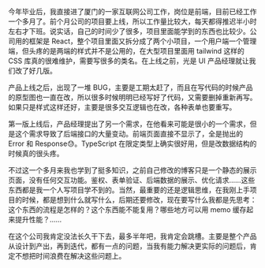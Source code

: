 今年毕业后，我直接进了厦门的一家互联网公司工作，岗位是前端，目前已经工作一个多月了。前个月公司的项目要上线，所以工作量比较大，每天都得推迟半小时左右才下班。说实话，自己的时间少了很多，项目里面能学到的东西也比较少。公司用的框架是 React，整个项目里面又拆分成了两个小项目，一个用户端一个管理端，但头疼的是两端的样式并不是公用的，在大型项目里面用 tailwind 这样的 CSS 库真的很难维护，需要写很多的类名。在上线之前，光是 UI 产品经理就让我们改了好几版。

产品上线之后，出现了一堆 BUG，主要是工期太赶了，而且在写代码的时候产品的原型图也一直在改，所以很多时候明明已经写好了代码，又需要删掉重新再写。如果只是样式这样还好，主要是很多交互逻辑也在改，各种表单也要重写。

第一版上线后，产品经理提出了另一个需求，在他看来可能是很小的一个需求，但是这个需求导致了后端接口的大量变动。前端页面直接不显示了，全是抛出的 Error 和 Response😓。TypeScript 在限定类型上确实很好用，但是改数据结构的时候真的很头疼。

不过这一个多月来我也学到了挺多知识，之前自己修改的博客只是一个静态的展示页面，没有任何交互功能。鉴权、表单验证、后端数据的展示、优化请求……这些东西都是我一个人写项目学不到的。当然，最重要的还是逻辑思维，在我刚上手项目的时候，都是想到什么就写什么，后期还要修改，现在要写什么我都是先思考：这个东西的流程是怎样的？这个东西能不能复用？哪些地方可以用 memo 缓存起来提升性能？……

在这个公司我肯定没法长久干下去，最多半年吧，我肯定会跳槽。主要是整个产品从设计到产出，再到迭代，都有一点的问题，当我有能力解决更实际的问题后，肯定不想把时间浪费在解决这些问题上。
